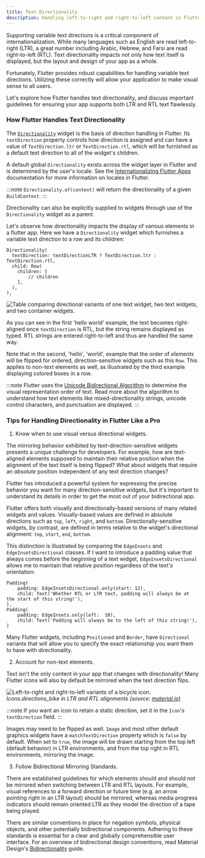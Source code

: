 ```yaml
---
title: Text Directionality
description: Handling left-to-right and right-to-left content in Flutter.
---
```



Supporting variable text directions is a critical component of internationalization. While many languages such as English are read left-to-right (LTR), a great number including Arabic, Hebrew, and Farsi are read right-to-left (RTL). Text directionality impacts not only how text itself is displayed, but the layout and design of your app as a whole.

Fortunately, Flutter provides robust capabilities for handling variable text directions. Utilizing these correctly will allow your application to make visual sense to all users. 

Let's explore how Flutter handles text directionality, and discuss important guidelines for ensuring your app supports both LTR and RTL text flawlessly.

### How Flutter Handles Text Directionality
The [`Directionality`](https://api.flutter.dev/flutter/widgets/Directionality-class.html) widget is the basis of direction handling in Flutter. Its `textDirection` property controls how direction is assigned and can have a value of `TextDirection.ltr` or `TextDirection.rtl`, which will be furnished as a default text direction to all of the widget's children.

A default global `Directionality` exists across the widget layer in Flutter and is determined by the user's locale. See the [Internationalizing Flutter Apps](https://docs.flutter.dev/ui/accessibility-and-internationalization/internationalization)  documentation for more information on locales in Flutter.

:::note
`Directionality.of(context)` will return the directionality of a given `BuildContext`.
:::

Directionality can also be explicitly supplied to widgets through use of the `Directionality` widget as a parent. 

Let's observe how directionality impacts the display of various elements in a flutter app. Here we have a `Directionality` widget which furnishes a variable text direction to a row and its children:
```
Directionality(
  textDirection: textDirectionLTR ? TextDirection.ltr : TextDirection.rtl,
  child: Row(
    children: [
        // children
    ],
  ),
),
```

<Image 
  src={directionExample}
  alt="Table comparing directional variants of one text widget, two text widgets, and two container widgets."
/>

As you can see in the first 'hello world' example, the text becomes right-aligned once `textDirection` is RTL, but the string remains displayed as typed. RTL strings are entered right-to-left and thus are handled the same way.

Note that in the second, 'hello', 'world', example that the order of *elements* will be flipped for ordered, direction-sensitive widgets such as this `Row`. This applies to non-text elements as well, as illustrated by the third example displaying colored boxes in a row. 

:::note
Flutter uses the [Unicode Bidirectional Algorithm](https://unicode.org/reports/tr9/) to determine the visual representation order of text. Read more about the algorithm to understand how text elements like mixed-directionality strings, unicode control characters, and punctuation are displayed.
:::

### Tips for Handling Directionality in Flutter Like a Pro
 1. Know when to use visual versus directional widgets.

The mirroring behavior exhibited by text-direction-sensitive widgets presents a unique challenge for developers. For example, how are text-aligned elements supposed to maintain their relative position when the alignment of the text itself is being flipped? What about widgets that require an *absolute* position independent of any text direction changes?

Flutter has introduced a powerful system for expressing the precise behavior you want for many direction-sensitive widgets, but it's important to understand its details in order to get the most out of your bidirectional app.

Flutter offers both visually and directionally-based versions of many related widgets and values. Visually-based values are defined in absolute directions such as `top`, `left`, `right`, and `bottom`. Directionally-sensitive widgets, by contrast, are defined in terms relative to the widget's directional alignment: `top`, `start`, `end`, `bottom`. 

This distinction is illustrated by comparing the `EdgeInsets` and `EdgeInsetsDirectional` classes. If I want to introduce a padding value that always comes before the beginning of a text widget, `EdgeInsetsDirectional` allows me to maintain that relative position regardless of the text's orientation:
```
Padding(
    padding: EdgeInsetsDirectional.only(start: 12),
    child: Text('Whether RTL or LTR text, padding will always be at the start of this string!'),
),
Padding(
    padding: EdgeInsets.only(left:  10),
    child: Text('Padding will always be to the left of this string!'),
)
```
Many Flutter widgets, including `Positioned` and `Border`, have `Directional` variants that will allow you to specify the exact relationship you want them to have with directionality.

 2. Account for non-text elements.

Text isn't the only content in your app that changes with directionality! Many Flutter icons will also by default be mirrored when the text direction flips.

<Image 
  src={bikeBidirectional}
  alt="Left-to-right and right-to-left variants of a bicycle icon."
/>
*Icons.directions_bike in LTR and RTL alignments (source: [material.io)](https://m2.material.io/design/usability/bidirectionality.html#mirroring-elements)*

:::note
If you want an icon to retain a static direction, set it in the `Icon`'s `textDirection` field.
:::

Images may need to be flipped as well. `Image` and most other default graphics widgets have a `matchTextDirection` property which is `false` by default. When set to `true`, the image will be drawn starting from the top left (default behavior) in LTR environments, and from the top right in RTL environments, mirroring the image.

 3. Follow Bidirectional Mirroring Standards.
 
There are established guidelines for which elements should and should not be mirrored when switching between LTR and RTL layouts. For example, visual references to a forward direction or future time (e.g. an arrow pointing right in an LTR layout) should be mirrored, whereas media progress indicators should remain oriented LTR as they model the direction of a tape being played.

There are similar conventions in place for negation symbols, physical objects, and other potentially bidirectional components. Adhering to these standards is essential for a clear and globally comprehensible user interface. For an overview of bidirectional design conventions, read Material Design's [Bidirectionality](https://m2.material.io/design/usability/bidirectionality.html) guide.

